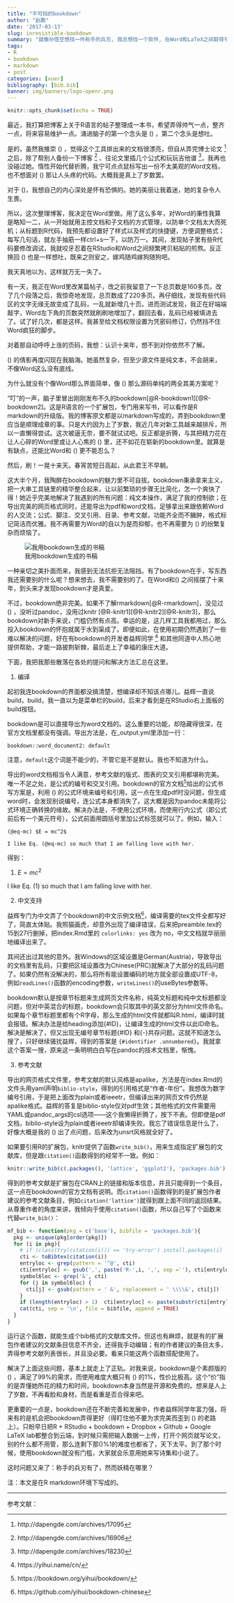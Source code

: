 ```yaml
---
title: "不可挡的bookdown"
author: "赵鹏"
date: '2017-03-13'
slug: inresistible-bookdown
summary: "就像孙悟空想找一件称手的兵刃, 我总想找一个软件, 在Word和LaTeX之间取得平衡. 现在, 她终于来了."
tags:
- R
- bookdown
- markdown
- post
categories: [xuer]
bibliography: [bib.bib]
banner: img/banners/logo-openr.png
---
```


```r
knitr::opts_chunk$set(echo = TRUE)
```

最近，我打算把博客上关于R语言的帖子整理成一本书，希望弄得帅气一点，整齐一点，将来容易维护一点。涌进脑子的第一个念头是 \(\LaTeX\) ，第二个念头是想吐。


是的，虽然我推崇 \(\LaTeX\) ，觉得这个工具排出来的文档很漂亮，但自从弄完博士论文 ^[http://dapengde.com/archives/17095] 之后，除了帮别人备份一下博客 ^[http://dapengde.com/archives/16906] 、往论文里插几个公式和玩玩吉他谱 ^[http://dapengde.com/archives/18230]，我再也没碰过她。惰性开始代替折腾，我宁可点点鼠标写出一份不太美观的Word文档，也不想面对 \(\LaTeX\) 那让人头疼的代码。大概我是真上了岁数罢。

对于 \(\LaTeX\)，我想自己的内心深处是怀有恐惧的。她的美丽让我着迷，她的复杂令人生畏。

所以，这次整理博客，我决定在Word里做。用了这么多年，对Word的秉性我算是略知一二，从一开始就用主控文档和子文档的方式管理，以防单个文档太大而死机；从标题到R代码，我预先都设置好了样式以及样式的快捷键，方便调整格式；每写几句话，就左手抽筋一样ctrl+s一下，以防万一。其间，发现帖子里有些R代码要修改调试，我就咬牙忍着在RStudio和Word之间频繁拷贝粘贴的煎熬。反正换回 \(\LaTeX\) 也是一样想吐，既来之则安之，嫁鸡随鸡嫁狗随狗吧。

我天真地以为，这样就万无一失了。

有一天，我正在Word里改某篇帖子，改之前我留意了一下总页数是160多页。改了几个段落之后，我惊奇地发现，总页数成了220多页。再仔细找，发现有些代码区的文字无缘无故变成了乱码，一乱就新增几十页。进而测试发现，我正在好端端敲字，Word左下角的页数突然就刷刷地增加了，翻回去看，乱码已经被填进去了。试了好几次，都是这样。我甚至给文档权限设置为凭密码修订，仍然挡不住Word疯狂的脚步。

对着那自动呼呼上涨的页码，我想：认识十来年，想不到对你依然不了解。

\(\LaTeX\) 的倩影再度闪现在我脑海。她虽然复杂，但至少源文件是纯文本，不会胡来，不像Word这么没有底线。

为什么就没有个像Word那么界面简单，像 \(\LaTeX\) 那么源码单纯的两全其美方案呢？

“叮”的一声，脑子里冒出刚刚发布不久的bookdown[@R-bookdown1][@R-bookdown2]。这是R语言的一个扩展包，专门用来写书，可以看作是R markdown的升级版。我的博客原文都是以markdown写成的，弄到bookdown里应当是顺理成章的事。只是大约因为上了岁数，我近几年对新工具越来越排斥，所以一直懒得尝试。这次被逼无奈，要不就试试吧。反正都是折腾，与其把精力花在让人心碎的Word里或让人心焦的 \(\LaTeX\) 里，还不如花在崭新的bookdown里。就算是有缺点，还能比Word和 \(\LaTeX\) 更不能忍么？

然后，刷！一晃十来天。春宵苦短日高起，从此君王不早朝。

这大半个月，我陶醉在bookdown的魅力里不可自拔。bookdown秉承拿来主义，把一大串工具链里的精华整合起来，让以前繁琐的步骤无比简化，怎一个爽快了得！她近乎完美地解决了我遇到的所有问题：纯文本操作，满足了我的控制欲；在导出完美的网页格式同时，还能导出为pdf和word文档，足够拿出来跟依赖Word的人交流；公式、脚注、交叉引用、目录、参考文献，功能齐全而不臃肿，格式标记简洁而优雅。我不再需要为Word的自以为是而抑郁，也不再需要为 \(\LaTeX\) 的纷繁复杂而烦恼了。

![我用bookdown生成的书稿](http://dapengde.com/wp-content/uploads/2017/03/2017-03-14.png)

一种亲切之美扑面而来，我感到无法抗拒无法阻挡。有了bookdown在手，写东西我还需要别的什么呢？想来想去，我不需要别的了。在Word和\(\LaTeX\) 之间摇摆了十来年，到头来才发现bookdown才是真爱。

不过，bookdown绝非完美。如果不了解rmarkdown[@R-rmarkdown]，没见过 \(\LaTeX\) ，没听过pandoc，没用过knitr [@R-knitr1][@R-knitr2][@R-knitr3]，那么bookdown对新手来说，门槛仍然有点高。幸运的是，这几样工具我都用过，那么投入bookdown的怀抱就属于水到渠成了。即便如此，在使用初期仍然遇到了一些难以解决的问题，好在有bookdown的开发者益辉同学 ^[https://yihui.name/cn/] 和其他同道中人热心地提供帮助，才能一路披荆斩棘，最后走上了幸福的康庄大道。

下面，我把我那些散落在各处的提问和解决方法汇总在这里。

1. 编译

起初我连bookdown的界面都没搞清楚，想编译却不知该点哪儿。益辉一直说build，build，我一直以为是菜单栏的build，后来才看到是在RStudio右上面板的build按钮。

bookdown是可以直接导出为word文档的。这么重要的功能，却隐藏得很深，在官方文档里都没有强调。导出方法是，在_output.yml里添加一行：

```
bookdown::word_document2: default 
```

注意，`default`这个词是不能少的，不管它是不是默认。我也不知道为什么。

导出的word文档相当令人满意，参考文献的版式、图表的交叉引用都堪称完美。唯一不足之处，是公式的编号和交叉引用。bookdown的官方文档^[https://bookdown.org/yihui/bookdown/]给出的公式书写方案是，利用 \(\LaTeX\) 的公式环境来编号和引用，这一点在生成pdf时没问题，但生成word时，会发现别说编号，连公式本身都消失了。这大概是因为pandoc未能将公式环境正确转换的缘故。解决办法是，不使用公式环境，而使用行内公式（即公式前后有一个美元符号），公式前面用圆括号里加公式标签就可以了。例如，输入：

```
(@eq-mc) $E = mc^2$

I like Eq. (@eq-mc) so much that I am falling love with her.
```

得到：

(@eq-mc) $E = mc^2$

I like Eq. (@eq-mc) so much that I am falling love with her.

2. 中文支持

益辉专门为中文弄了个bookdown的中文示例文档^[https://github.com/yihui/bookdown-chinese]，编译需要的tex文件全都写好了，简直太体贴。我照猫画虎，却意外出现了编译错误，后来把preamble.tex的15到27行删掉，把index.Rmd里的 `colorlinks: yes` 改为 no，中文文档就华丽丽地编译出来了。

其间还出过其他的意外。我Windows的区域设置是German(Austria)，导致导出的文档里有乱码，只要把区域设置改为Chinese(PRC)就解决了大部分的乱码问题了。如果仍然有没解决的，那么将所有能设置编码的地方就全部设置成UTF-8，例如`readLines()`函数的encoding参数，`writeLines()`的useBytes参数等。

bookdown默认是按章节标题来生成网页文件名称，纯英文标题和纯中文标题都没问题，但对中英混合的标题，bookdown会只取其中的英文部分为html文件命名。如果每个章节标题里都有个R字母，那么生成的html文件就都叫R.html，编译时就会报错。解决办法是给heading添加{#ID}，让编译生成的html文件以此ID命名。解决是解决了，但又出现无编号章节标题{#ID} 和{-}共存问题。这就不知道怎么搜了，只好继续骚扰益辉，得到的答案是 `{#identifier .unnumbered}`。我就拿这个答案一搜，原来这一条明明白白写在pandoc的技术文档里，惭愧。

3. 参考文献

导出的网页格式文件里，参考文献的默认风格是apalike，方法是在index.Rmd的文件头用yaml声明`biblio-style`，得到的引用格式是“作者-年份”。我想改为数字编号引用，于是把上面改为plain或者ieeetr，但编译出来的网页文件仍然是apalike格式。益辉的答复是biblio-style仅对pdf生效；其他格式的文件需要用YAML或pandoc_args的csl选项——这个我懒得折腾了，按下不表。但即使是pdf文档，biblio-style设为plain或者ieeetr却编译失败。我忘了错误信息是什么了，好像大概是我的 \(\LaTeX\) 出了点问题，后来改为unsrt风格就全好了。

如果要引用R的扩展包，knitr提供了函数`write_bib()`，用来生成指定扩展包的文献库，但是跟`citation()`函数得到的经常不一致。例如：

```r
knitr::write_bib(c(.packages(), 'lattice', 'ggplot2'), 'packages.bib')
```

得到的参考文献是扩展包在CRAN上的链接和版本信息，并且只能得到一个条目，这一点在bookdown的官方文档有说明。而`citation()`函数得到的是扩展包作者建议的参考文献条目，例如`citation('lattice')`就得到跟上面不同的返回结果。从尊重作者的角度来讲，我倾向于使用`citation()`函数，所以自己写了个函数来代替`write_bib()`：

```r


mf_bib <- function(pkg = c('base'), bibfile = 'packages.bib'){
  pkg <- unique(pkg[order(pkg)])
  for (i in pkg){
    # if (class(try(citation(i))) == 'try-error') install.packages(i)
    cti <- toBibtex(citation(i))
    entryloc <- grep(pattern = '^@', cti)
    cti[entryloc] <- gsub(',', paste('R-',i, ',', sep =''), cti[entryloc])
    symbol6loc <- grep('&', cti)
    for (j in symbol6loc) {
      cti[j] <- gsub(pattern = ' &', replacement = ' \\\\&', cti[j])
    }
    if (length(entryloc) > 1)  cti[entryloc] <- paste(substr(cti[entryloc], 1, nchar(cti[entryloc])-1), 1:length(entryloc), ',', sep ='')
    cat(cti, sep = '\n', file = bibfile, append = TRUE)
  }
}
```

运行这个函数，就能生成个bib格式的文献库文件。但这也有麻烦，就是有的扩展包作者建议的文献条目信息不齐全，还得我手动编辑；有的作者建议的条目太多，弄得参考文献列表很长，并且没必要。看来只能这两个函数搭配使用了。

解决了上面这些问题，基本上就走上了正轨。对我来说，bookdown是个素颜版的 \(\LaTeX\) ，满足了99%的需求，而使用难度大概只有 \(\LaTeX\) 的1%，性价比极高。这个“价”指的是弄懂她所花的精力和时间，bookdown本身当然是开源和免费的。想来是人上了岁数，不再看脸和身材，而是看重是否合得来吧。

更重要的一点是，bookdown还在不断完善和发展中，作者益辉同学年富力强，将来有的是机会把bookdown弄得更好（得盯住他不要为求完美而歪到 \(\LaTeX\) 的老路上）。只盼早日把R + RStudio + bookdown + Dropbox + Github + Google LaTeX lab都整合到云端，到时候只需把输入数据一上传，打开个网页就写论文，别的什么都不用管，那么连剩下那\(\LaTeX\)%1的难度也都省了，天下太平。到了那个时候，使用bookdown就没有门槛，大家就会乐意用她来写诗集和小说了。

这时问题又来了：称手的兵刃有了，然而妖精在哪里？

注：本文是在R markdown环境下写成的。

-----

参考文献：
